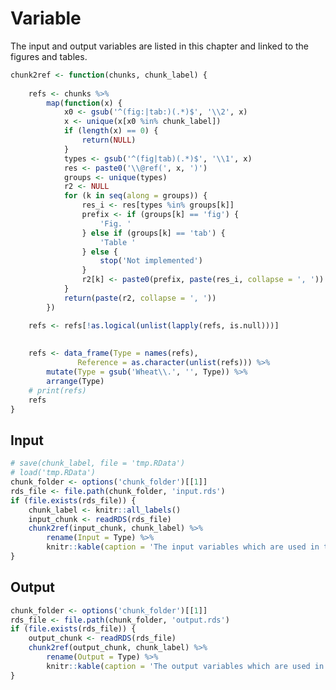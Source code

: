 # Variable {#cha:variable}

The input and output variables are listed in this chapter and linked to the figures and tables.

```r

chunk2ref <- function(chunks, chunk_label) {
    
    refs <- chunks %>% 
        map(function(x) {
            x0 <- gsub('^(fig:|tab:)(.*)$', '\\2', x)
            x <- unique(x[x0 %in% chunk_label])
            if (length(x) == 0) {
                return(NULL)
            }
            types <- gsub('^(fig|tab)(.*)$', '\\1', x)
            res <- paste0('\\@ref(', x, ')')
            groups <- unique(types)
            r2 <- NULL
            for (k in seq(along = groups)) {
                res_i <- res[types %in% groups[k]]
                prefix <- if (groups[k] == 'fig') {
                    'Fig. '
                } else if (groups[k] == 'tab') {
                    'Table '
                } else {
                    stop('Not implemented')
                }
                r2[k] <- paste0(prefix, paste(res_i, collapse = ', '))
            }
            return(paste(r2, collapse = ', '))
        }) 

    refs <- refs[!as.logical(unlist(lapply(refs, is.null)))]
    
    
    refs <- data_frame(Type = names(refs),
               Reference = as.character(unlist(refs))) %>% 
        mutate(Type = gsub('Wheat\\.', '', Type)) %>%
        arrange(Type)
    # print(refs)
    refs
}

```

## Input

```r
# save(chunk_label, file = 'tmp.RData')
# load('tmp.RData')
chunk_folder <- options('chunk_folder')[[1]]
rds_file <- file.path(chunk_folder, 'input.rds')
if (file.exists(rds_file)) {
    chunk_label <- knitr::all_labels()
    input_chunk <- readRDS(rds_file)
    chunk2ref(input_chunk, chunk_label) %>%
        rename(Input = Type) %>% 
        knitr::kable(caption = 'The input variables which are used in this documentation. The prefix of `Wheat.` is removed from all variables.')
}
```



## Output

```r
chunk_folder <- options('chunk_folder')[[1]]
rds_file <- file.path(chunk_folder, 'output.rds')
if (file.exists(rds_file)) {
    output_chunk <- readRDS(rds_file)
    chunk2ref(output_chunk, chunk_label) %>%
        rename(Output = Type) %>% 
        knitr::kable(caption = 'The output variables which are used in this documentation. The prefix of `Wheat.` is removed from all variables.')
}
```

